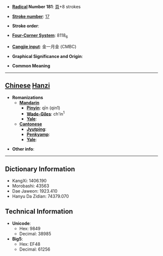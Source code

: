 * '''[[Wiktionary:Chinese radical index| Radical]] Number 181''': [[Wiktionary:Chinese radical index 頁|頁]]+8 strokes

* '''[[Wiktionary:Chinese total strokes index|Stroke number]]''': [[Wiktionary:Chinese total strokes index 17|17]]

* '''Stroke order''': 

* '''[[Wiktionary:Chinese four corner index|Four-Corner System]]''': 8118<sub>6</sub>

* '''[[Wiktionary:Chinese Cangjie index|Cangjie input]]''': 金一月金 (CMBC)

* '''Graphical Significance and Origin''': 

* '''Common Meaning'''

----

== [[Chinese]] [[Hanzi]] ==

* '''Romanizations'''
** '''[[Mandarin]]'''
*** '''[[Pinyin]]''': qīn (qin1)
*** '''[[Wade-Giles]]''': ch'in<sup>1</sup>
*** '''[[Yale]]''': 
** '''[[Cantonese]]'''
*** '''[[Jyutping]]''':
*** '''[[Penkyamp]]''': 
*** '''[[Yale]]''': 

* '''Other info''': 

----

== Dictionary Information ==

* KangXi: 1406.190
* Morobashi: 43563
* Dae Jaweon: 1923.410
* Hanyu Da Zidian: 74379.070

== Technical Information ==

* '''Unicode''':
** Hex: 9849
** Decimal: 38985
* '''Big5''':
** Hex: EF48
** Decimal: 61256